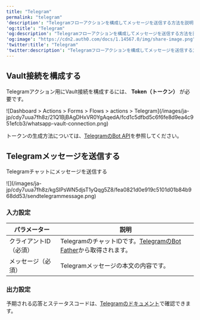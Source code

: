 ```yaml
---
title: "Telegram"
permalink: "telegram"
'description': "Telegramフローアクションを構成してメッセージを送信する方法を説明します。"
'og:title': "Telegram"
'og:description': "Telegramフローアクションを構成してメッセージを送信する方法を説明します。"
'og:image': "https://cdn2.auth0.com/docs/1.14567.0/img/share-image.png"
'twitter:title': "Telegram"
'twitter:description': "Telegramフローアクションを構成してメッセージを送信する方法を説明します。"
---
```


## Vault接続を構成する

Telegramアクション用にVault接続を構成するには、 **Token（トークン）** が必要です。

<Frame>![Dashboard > Actions > Forms > Flows > actions > Telegram](/images/ja-jp/cdy7uua7fh8z/21Q1BjBAgDHxVR0YgAqedA/fcd1c5dfbd5c6f6fe8d9ea4c951efcb3/whatsapp-vault-connection.png)</Frame>

トークンの生成方法については、[TelegramのBot API](https://core.telegram.org/#bot-api)を参照してください。

## Telegramメッセージを送信する

Telegramチャットにメッセージを送信する

<Frame>![](/images/ja-jp/cdy7uua7fh8z/kgSIPsWN5djsT1yQqg5Z8/fea0821d0e919c5101d01b84b968dd53/sendtelegrammessage.png)</Frame>

### 入力設定

<table class="table">
<thead>
<tr>
<th><b>パラメーター</b></th>
<th><b>説明</b></th>
</tr>
</thead>
<tbody>
<tr>
<td>クライアントID（必須）</td>
<td>TelegramのチャットIDです。<a href="https://core.telegram.org/bots">TelegramのBot Father</a>から取得されます。</td>
</tr>
<tr>
<td>メッセージ（必須）</td>
<td>Telegramメッセージの本文の内容です。</td>
</tr>
</tbody>
</table>

### 出力設定

予期される応答とステータスコードは、[Telegramのドキュメント](https://core.telegram.org/method/messages.sendMessage)で確認できます。